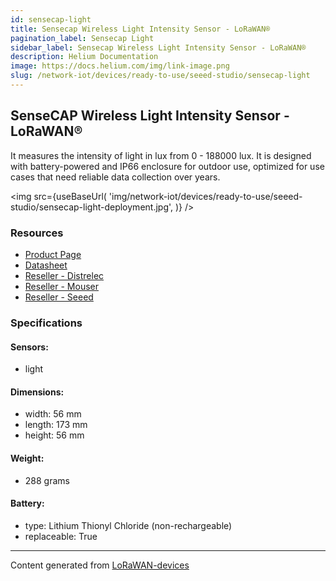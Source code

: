 ```yaml
---
id: sensecap-light
title: Sensecap Wireless Light Intensity Sensor - LoRaWAN®
pagination_label: Sensecap Light
sidebar_label: Sensecap Wireless Light Intensity Sensor - LoRaWAN®
description: Helium Documentation
image: https://docs.helium.com/img/link-image.png
slug: /network-iot/devices/ready-to-use/seeed-studio/sensecap-light
---
```



## SenseCAP Wireless Light Intensity Sensor - LoRaWAN®

It measures the intensity of light in lux from 0 - 188000 lux. It is designed with battery-powered
and IP66 enclosure for outdoor use, optimized for use cases that need reliable data collection over
years.

<img
  src={useBaseUrl(
    'img/network-iot/devices/ready-to-use/seeed-studio/sensecap-light-deployment.jpg',
  )}
/>

### Resources

- [Product Page](https://www.seeedstudio.com/LoRaWAN-Light-Intensity-Sensor-EU868-p-4313.html)
- [Datasheet](https://files.seeedstudio.com/products/317990687/res/LoRaWAN%20Gateway%20and%20Wireless%20Sensor%20Catalog-V1.6%20NEW.pdf)
- [Reseller - Distrelec](https://www.distrelec.nl/en/sensecap-lorawan-wireless-light-intensity-sensor-ip66-868mhz-seeed-studio-114991727/p/30167648?q=sensecap&pos=3&origPos=3&origPageSize=50&track=true)
- [Reseller - Mouser](https://www.mouser.com/new/seeed-studio/seeed-sensecap-lora-light-intensity-sensor/)
- [Reseller - Seeed](https://www.seeedstudio.com/LoRaWAN-Light-Intensity-Sensor-EU868-p-4313.html)

### Specifications

#### Sensors:

- light

#### Dimensions:

- width: 56 mm
- length: 173 mm
- height: 56 mm

#### Weight:

- 288 grams

#### Battery:

- type: Lithium Thionyl Chloride (non-rechargeable)
- replaceable: True

---

Content generated from [LoRaWAN-devices](https://github.com/TheThingsNetwork/lorawan-devices)
